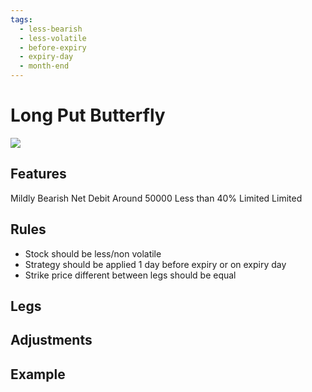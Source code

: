```yaml
---
tags:
  - less-bearish
  - less-volatile
  - before-expiry
  - expiry-day
  - month-end
---
```


# Long Put Butterfly
<img className="graph" src="/img/graphs/long-put-butterfly.svg" />

## Features
<!-- :::caution

Following fields might be incorrect

::: -->
<grid>
  <attribute title="View" icon="visibility" color="info">
    Mildly Bearish
  </attribute>
  <attribute title="Premium" icon="currency_exchange" color="info">
    Net Debit
  </attribute>
  <attribute title="Margin" icon="currency_rupee" color="info">
    Around 50000
  </attribute>
  <attribute title="POP" icon="percent" color="success">
    Less than 40%
  </attribute>
  <attribute title="Max Loss" icon="dangerous" color="warning">
    Limited
  </attribute>
  <attribute title="Profit" icon="payments" color="info">
    Limited
  </attribute>
</grid>

## Rules

- Stock should be less/non volatile
- Strategy should be applied 1 day before expiry or on expiry day
- Strike price different between legs should be equal

## Legs

<leg side="PE"  transaction="B" moneyNess="ATM" lotSize={1} moreInfo=""/>
<leg side="PE"  transaction="S" moneyNess="OTM" lotSize={2} moreInfo="Max OI" />
<leg side="PE"  transaction="B" moneyNess="OTM" lotSize={1} moreInfo=""/>

## Adjustments


## Example
